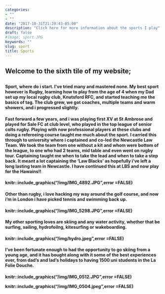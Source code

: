```yaml
---
categories:
- ""
- ""
date: "2017-10-31T21:28:43-05:00"
description: "Click here for more information about the sports I play"
draft: false
#image: sport.JPG
keywords: ""
slug: sport
title: Sports
---
```


<h2> Welcome to the sixth tile of my website; <h2>


<h4> Sport, where do i start. I've tried many and mastered none. My best sport however is Rugby, learning how to play from the age of 4 when my Dad set up my local rugby club, Knutsford RFC, and started teaching me the basics of tag. The club grew, we got coaches, multiple teams and warm showers, and i progressed slightly. <h4>

<h4> Fast forward a few years, and i was playing first XV at St Ambrose and played for Sale FC at club level, who played in the top league of senior colts rugby. Playing with now professional players at these clubs and doing a refereeing course taught me much about the sport. I carried this through to university where i captained and co-led the Newcastle Law Team. We took the team from one without a kit and whom were bottom of the league, to one who had 2 teams, mid table and even went on rugby tour. Captaining taught me when to take the lead and when to take a step back. It meant a lot captaining the 'Law Blacks' as hopefully i've left a long lasting team in Newcastle. I have continued this at LBS and now play for the Hawains!! <h4>

knitr::include_graphics("/img/IMG_4892.JPG",error =FALSE)

<h4> Other than rugby, i love hacking my way around the golf course, and now i'm in London i have picked tennis and swimming back up. <h4>

knitr::include_graphics("/img/IMG_5298.JPG",error =FALSE)

<h4> My other sporting loves are skiing and any water activity, whether that be surfing, sailing, hydrofoilng, kitesurfing or wakeboarding. <h4>

knitr::include_graphics("/img/hydro.jpeg",error =FALSE)

<h4> I've been fortunate enough to had the opportunity to go skiing from a young age, and it has bought along with it some of the best experiences ever, from dad's and lad's holidays to having 1500 uni students in the La Folie Douche. <h4>

knitr::include_graphics("/img/IMG_0512.JPG",error =FALSE)

knitr::include_graphics("/img/IMG_0504.jpeg",error =FALSE)


